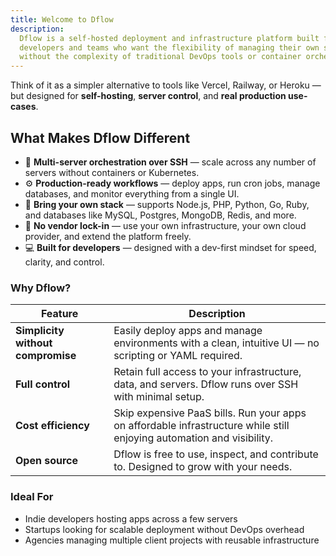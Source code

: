 ```yaml
---
title: Welcome to Dflow
description:
  Dflow is a self-hosted deployment and infrastructure platform built for
  developers and teams who want the flexibility of managing their own servers —
  without the complexity of traditional DevOps tools or container orchestration.
---
```


Think of it as a simpler alternative to tools like Vercel, Railway, or Heroku —
but designed for **self-hosting**, **server control**, and **real production
use-cases**.

## What Makes Dflow Different

- 🚀 **Multi-server orchestration over SSH** — scale across any number of
  servers without containers or Kubernetes.
- ⚙️ **Production-ready workflows** — deploy apps, run cron jobs, manage
  databases, and monitor everything from a single UI.
- 🧩 **Bring your own stack** — supports Node.js, PHP, Python, Go, Ruby, and
  databases like MySQL, Postgres, MongoDB, Redis, and more.
- 🔐 **No vendor lock-in** — use your own infrastructure, your own cloud
  provider, and extend the platform freely.
- 💻 **Built for developers** — designed with a dev-first mindset for speed,
  clarity, and control.

### Why Dflow?

| Feature                           | Description                                                                                                           |
| --------------------------------- | --------------------------------------------------------------------------------------------------------------------- |
| **Simplicity without compromise** | Easily deploy apps and manage environments with a clean, intuitive UI — no scripting or YAML required.                |
| **Full control**                  | Retain full access to your infrastructure, data, and servers. Dflow runs over SSH with minimal setup.                 |
| **Cost efficiency**               | Skip expensive PaaS bills. Run your apps on affordable infrastructure while still enjoying automation and visibility. |
| **Open source**                   | Dflow is free to use, inspect, and contribute to. Designed to grow with your needs.                                   |

### Ideal For

- Indie developers hosting apps across a few servers
- Startups looking for scalable deployment without DevOps overhead
- Agencies managing multiple client projects with reusable infrastructure

